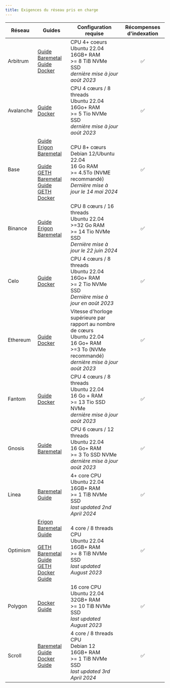 ```yaml
---
title: Exigences du réseau pris en charge
---
```


| Réseau    | Guides                                                                                                                                                                                                                                                                                              | Configuration requise                                                                                                                                                 | Récompenses d'indexation |
| --------- | --------------------------------------------------------------------------------------------------------------------------------------------------------------------------------------------------------------------------------------------------------------------------------------------------- | --------------------------------------------------------------------------------------------------------------------------------------------------------------------- | :----------------------: |
| Arbitrum  | [Guide Baremetal ](https://docs.infradao.com/archive-nodes-101/arbitrum/baremetal)<br /> [Guide Docker ](https://docs.infradao.com/archive-nodes-101/arbitrum/docker)                                                                                                                               | CPU 4+ coeurs <br /> Ubuntu 22.04<br /> 16GB+ RAM<br /> >= 8 TiB NVMe SSD<br /> _dernière mise à jour août 2023_                                                      |             ✅            |
| Avalanche | [Guide Docker](https://docs.infradao.com/archive-nodes-101/avalanche/docker)                                                                                                                                                                                                                        | CPU 4 cœurs / 8 threads <br /> Ubuntu 22.04<br /> 16Go+ RAM<br /> >= 5 Tio NVMe SSD<br /> _dernière mise à jour août 2023_                                            |             ✅            |
| Base      | [Guide Erigon Baremetal ](https://docs.infradao.com/archive-nodes-101/base/erigon/baremetal)<br /><br /> [Guide GETH Baremetal ](https://docs.infradao.com/archive-nodes-101/base/geth/baremetal)<br /> [Guide GETH Docker ](https://docs.infradao.com/archive-nodes-101/base/geth/docker)          | CPU 8+ cœurs <br /> Debian 12/Ubuntu 22.04<br /> 16 Go RAM<br /> >= 4.5To (NVME recommandé)<br /> _Dernière mise à jour le 14 mai 2024_                               |             ✅            |
| Binance   | [Guide Erigon Baremetal ](https://docs.infradao.com/archive-nodes-101/binance/erigon/baremetal)                                                                                                                                                                                                     | CPU 8 cœurs / 16 threads <br /> Ubuntu 22.04<br /> >=32 Go RAM<br /> >= 14 Tio NVMe SSD<br /> _Dernière mise à jour le 22 juin 2024_                                  |             ✅            |
| Celo      | [Guide Docker](https://docs.infradao.com/archive-nodes-101/celo/docker)                                                                                                                                                                                                                             | CPU 4 cœurs / 8 threads <br /> Ubuntu 22.04<br /> 16Go+ RAM<br /> >= 2 Tio NVMe SSD<br /> _Dernière mise à jour en août 2023_                                         |             ✅            |
| Ethereum  | [Guide Docker](https://docs.infradao.com/archive-nodes-101/ethereum/erigon/docker)                                                                                                                                                                                                                  | Vitesse d'horloge supérieure par rapport au nombre de cœurs<br /> Ubuntu 22.04<br /> 16 Go+ RAM<br /> >=3 To (NVMe recommandé)<br /> _dernière mise à jour août 2023_ |             ✅            |
| Fantom    | [Guide Docker](https://docs.infradao.com/archive-nodes-101/fantom/docker)                                                                                                                                                                                                                           | CPU 4 cœurs / 8 threads<br /> Ubuntu 22.04<br /> 16 Go + RAM<br /> >= 13 Tio SSD NVMe<br /> _dernière mise à jour août 2023_                                          |             ✅            |
| Gnosis    | [Guide Baremetal](https://docs.infradao.com/archive-nodes-101/gnosis/erigon/baremetal)                                                                                                                                                                                                              | CPU 6 cœurs / 12 threads<br /> Ubuntu 22.04<br /> 16 Go+ RAM<br /> >= 3 To SSD NVMe<br /> _dernière mise à jour août 2023_                                            |             ✅            |
| Linea     | [Baremetal Guide](https://docs.infradao.com/archive-nodes-101/linea/baremetal)                                                                                                                                                                                                                      | 4+ core CPU<br /> Ubuntu 22.04<br /> 16GB+ RAM<br /> >= 1 TiB NVMe SSD<br /> _last updated 2nd April 2024_                                                            |             ✅            |
| Optimism  | [Erigon Baremetal Guide](https://docs.infradao.com/archive-nodes-101/optimism/erigon/baremetal)<br /><br /> [GETH Baremetal Guide](https://docs.infradao.com/archive-nodes-101/optimism/geth/baremetal)<br /> [GETH Docker Guide](https://docs.infradao.com/archive-nodes-101/optimism/geth/docker) | 4 core / 8 threads CPU<br /> Ubuntu 22.04<br /> 16GB+ RAM<br /> >= 8 TiB NVMe SSD<br /> _last updated August 2023_                                                    |             ✅            |
| Polygon   | [Docker Guide](https://docs.infradao.com/archive-nodes-101/polygon/docker)                                                                                                                                                                                                                          | 16 core CPU<br /> Ubuntu 22.04<br /> 32GB+ RAM<br /> >= 10 TiB NVMe SSD<br /> _last updated August 2023_                                                              |             ✅            |
| Scroll    | [Baremetal Guide](https://docs.infradao.com/archive-nodes-101/scroll/baremetal)<br /> [Docker Guide](https://docs.infradao.com/archive-nodes-101/scroll/docker)                                                                                                                                     | 4 core / 8 threads CPU<br /> Debian 12<br /> 16GB+ RAM<br /> >= 1 TiB NVMe SSD<br /> _last updated 3rd April 2024_                                                    |             ✅            |
